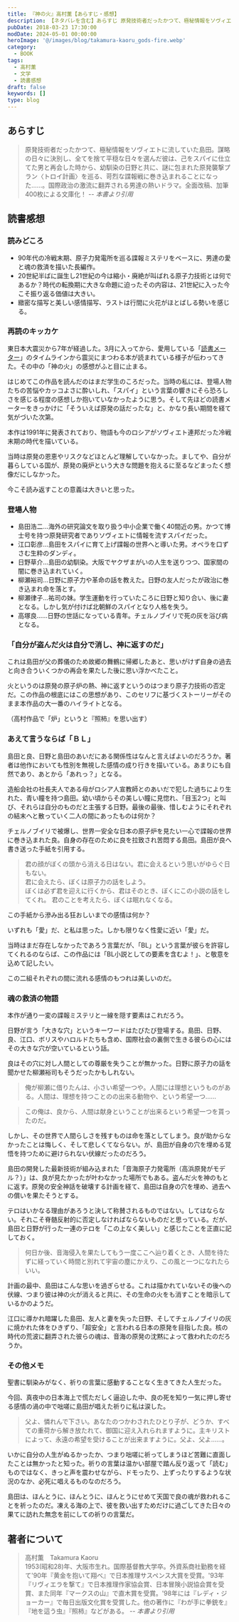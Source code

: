```yaml
---
title: 『神の火』高村薫【あらすじ・感想】
description: 【ネタバレを含む】あらすじ 原発技術者だったかつて、極秘情報をソヴィエトに流していた島田。謀略の日々に決別し、全てを捨て平穏な日々を選んだ彼は、己をスパイに仕立てた男と再会した時から、幼馴染の日野と共に、謎に包まれた原発襲撃プラン〈トロイ計画〉を巡る、苛烈な諜報戦に巻き込まれることになった……
pubDate: 2018-03-23 17:30:00
modDate: 2024-05-01 00:00:00
heroImage: '@/images/blog/takamura-kaoru_gods-fire.webp'
category:
  - BOOK
tags:
  - 高村薫
  - 文学
  - 読書感想
draft: false
keywords: []
type: blog
---
```



## あらすじ

> 原発技術者だったかつて、極秘情報をソヴィエトに流していた島田。謀略の日々に決別し、全てを捨て平穏な日々を選んだ彼は、己をスパイに仕立てた男と再会した時から、幼馴染の日野と共に、謎に包まれた原発襲撃プラン〈トロイ計画〉を巡る、苛烈な諜報戦に巻き込まれることになった……。国際政治の激流に翻弄される男達の熱いドラマ。全面改稿、加筆400枚による文庫化！ <cite>-- 本書より引用</cite>

## 読書感想

### 読みどころ

- 90年代の冷戦末期、原子力発電所を巡る諜報ミステリをベースに、男達の愛と魂の救済を描いた長編作。
- 20世紀半ばに誕生し21世紀の今は縮小・廃絶が叫ばれる原子力技術とは何であるか？時代の転換期に大きな命題に迫ったその内容は、21世紀に入った今こそ振り返る価値は大きい。
- 緻密な描写と美しい感情描写、ラストは行間に火花がほとばしる勢いを感じる。

### 再読のキッカケ

東日本大震災から7年が経過した。3月に入ってから、愛用している「[読書メーター](https://bookmeter.com/)」のタイムラインから震災にまつわる本が読まれている様子が伝わってきた。その中の「神の火」の感想がふと目に止まる。

はじめてこの作品を読んだのはまだ学生のころだった。当時の私には、登場人物たちの苦悩やカッコよさに酔いしれ、「スパイ」という言葉の響きにそら恐ろしさを感じる程度の感想しか抱いていなかったように思う。そして先ほどの読書メーターをきっかけに「そういえば原発の話だったな」と、かなり長い期間を経て気がづいた次第。

本作は1991年に発表されており、物語も今のロシアがソヴィエト連邦だった冷戦末期の時代を描いている。

当時は原発の恩恵やリスクなどほとんど理解していなかった。ましてや、自分が暮らしている国が、原発の廃炉という大きな問題を抱えるに至るなどまったく想像だにしなかった。

今こそ読み返すことの意義は大きいと思った。

### 登場人物

<Alert type='danger' content='以降、ネタバレを含む' />

- 島田浩二…海外の研究論文を取り扱う中小企業で働く40間近の男。かつて博士号を持つ原発研究者でありソヴィエトに情報を流すスパイだった。
- 江口彰彦…島田をスパイに育て上げ諜報の世界へと導いた男。オペラを口ずさむ生粋のダンディ。
- 日野草介…島田の幼馴染。大阪でヤクザまがいの人生を送りつつ、国家間の闇に巻き込まれていく。
- 柳瀬裕司…日野に原子力や革命の話を教えた。日野の友人だったが政治に巻き込まれ命を落とす。
- 柳瀬律子…祐司の妹。学生運動を行っていたころに日野と知り合い、後に妻となる。しかし気が付けば北朝鮮のスパイとなり人格を失う。
- 高塚良……日野の世話になっている青年。チェルノブイリで死の灰を浴び病となる。

### 「自分が盗んだ火は自分で消し、神に返すのだ」

これは島田が父の葬儀のため故郷の舞鶴に帰郷したあと、思いがけず自身の過去と向き合ういくつかの再会を果たした後に思い浮かべたこと。

火というのは原発の原子炉の熱、神に返すというのはつまり原子力技術の否定だ。この作品の根底にはこの思想があり、このセリフに基づくストーリーがそのまま本作品の大一番のハイライトとなる。

（高村作品で「炉」というと『照柿』を思い出す）

### あえて言うならば「ＢＬ」

島田と良、日野と島田のあいだにある関係性はなんと言えばよいのだろうか。著者は他作においても性別を無視した感情の成り行きを描いている。あまりにも自然であり、あとから「あれっ？」となる。

造船会社の社長夫人である母がロシア人宣教師とのあいだで犯した過ちにより生れた、青い瞳を持つ島田。幼い頃からその美しい瞳に見惚れ、「目玉2つ」と叫び、それらは自分のものだと主張する日野。最後の最後、惜しむようにそれぞれの結末へと散っていく二人の間にあったものは何か？

チェルノブイリで被爆し、世界一安全な日本の原子炉を見たい一心で諜報の世界に巻き込まれた良。自身の存在のために良を拉致され苦悶する島田。島田が良へ書き送った手紙を引用する。

> 君の顔がぼくの頭から消える日はない。君に会えるという思いがゆらぐ日もない。<br />
> 君に会えたら、ぼくは原子力の話をしよう。<br />
> ぼくは必ず君を迎えに行くから、君はそのとき、ぼくにこの小説の話をしてくれ。
> 君のことを考えたら、ぼくは眠れなくなる。

この手紙から滲み出る狂おしいまでの感情は何か？

いずれも「愛」だ、と私は思った。しかも限りなく性愛に近い「愛」だ。

当時はまだ存在しなかったであろう言葉だが、「BL」という言葉が彼らを許容してくれるのならば、この作品には「BL小説としての要素を含むよ！」、と敬意を込めて記したい。

この二組それぞれの間に流れる感情のもつれは美しいのだ。

### 魂の救済の物語

本作が通り一変の諜報ミステリと一線を隠す要素はこれだろう。

日野が言う「大きな穴」というキーワードはたびたび登場する。島田、日野、良、江口、ボリスやハロルドたちも含め、国際社会の裏側で生きる彼らの心にはその大きな穴が空いているという話。

良はその穴に対し人間としての尊厳を失うことが無かった。日野に原子力の話を聞かせた柳瀬裕司もそうだったかもしれない。

> 俺が柳瀬に借りたんは、小さい希望一つや。人間には理想というものがある。人間は、理想を持つことのの出来る動物や、という希望一つ……

> この俺は、良から、人間は献身ということが出来るという希望一つを貰ったのだ。

しかし、その世界で人間らしさを残すものは命を落としてしまう。良が助からなかったことは悔しく、そして悲しくてならない。が、島田が自身の穴を埋める覚悟を持つために避けられない伏線だったのだろう。

島田の開発した最新技術が組み込まれた「音海原子力発電所（高浜原発がモデル？）」は、良が見たかったが叶わなかった場所でもある。盗んだ火を神のもとに返す。原発の安全神話を破壊する計画を経て、島田は自身の穴を埋め、過去への償いを果たそうとする。

テロはいかなる理由があろうと決して称賛されるものではない。してはならない。それこそ脊髄反射的に否定しなければならないものだと思っている。だが、島田と日野が行った一連のテロを「この上なく美しい」と感じたことを正直に記しておく。

> 何日か後、音海侵入を果たしてもう一度ここへ辿り着くとき、人間を待たずに経っていく時間と別れて宇宙の塵にかえり、この風と一つになれたらいい。

計画の最中、島田はこんな思いを過ぎらせる。これは描かれていないその後への伏線、つまり彼は神の火が消えると共に、その生命の火をも消すことを暗示しているかのようだ。

江口に導かれ暗躍した島田、友人と妻を失った日野、そしてチェルノブイリの灰に焼かれた体をひきずり、「超安全」と言われる日本の原発を目指した良。核の時代の荒波に翻弄された彼らの魂は、音海の原発の沈黙によって救われたのだろうか。

### その他メモ

聖書に馴染みがなく、祈りの言葉に感動することなく生きてきた人生だった。

今回、真夜中の日本海上で慌ただしく逼迫した中、良の死を知り一気に押し寄せる感情の渦の中で咄嗟に島田が唱えた祈りに私は涙した。

> 父よ、憐れんで下さい。あなたのつかわされたひとり子が、どうか、すべての重荷から解き放たれて、御国に迎え入れられますように。主キリストによって、永遠の希望を受けることが出来ますように。父よ、父よ……。

いかに自分の人生がぬるかったか、つまり咄嗟に祈ってしまうほど苦難に直面したことは無かったと知った。祈りの言葉は温かい部屋で踏ん反り返って「読む」ものではなく、きっと声を震わせながら、ドモったり、上ずったりするような状況のなか、必死に唱えるものなのだろう。

島田は、ほんとうに、ほんとうに、ほんとうにせめて天国で良の魂が救われることを祈ったのだ。凍える海の上で、彼を救い出すためだけに過ごしてきた日々の果てに訪れた無念を前にしての祈りの言葉だ。

<div class='not-prose'>
  <div data-vc_mylinkbox_id='886753721'></div>
</div>
<div class='not-prose'>
  <div data-vc_mylinkbox_id='886753725'></div>
</div>

## 著者について

> 高村薫　Takamura Kaoru<br />
> 1953(昭和28)年、大阪市生れ。国際基督教大学卒。外資系商社勤務を経て'90年『黄金を抱いて翔べ』で日本推理サスペンス大賞を受賞。'93年『リヴィエラを撃て』で日本推理作家協会賞、日本冒険小説協会賞を受賞、また同年『マークスの山』で直木賞を受賞。'98年には『レディ・ジョーカー』で毎日出版文化賞を受賞した。他の著作に『わが手に拳銃を』『地を這う虫』『照柿』などがある。 <cite>-- 本書より引用</cite>
